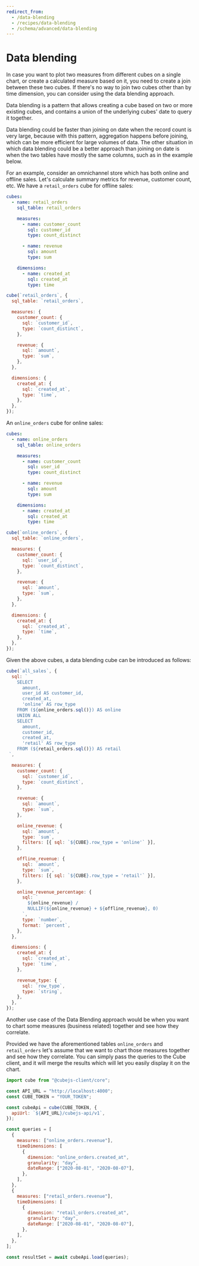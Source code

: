 ```yaml
---
redirect_from:
  - /data-blending
  - /recipes/data-blending
  - /schema/advanced/data-blending
---
```


# Data blending

In case you want to plot two measures from different cubes on a single chart, or
create a calculated measure based on it, you need to create a join between these
two cubes. If there's no way to join two cubes other than by time dimension, you
can consider using the data blending approach.

Data blending is a pattern that allows creating a cube based on two or more
existing cubes, and contains a union of the underlying cubes' date to query it
together.

Data blending could be faster than joining on date when the record count is very large, 
because with this pattern, aggregation happens before joining, which can be more 
efficient for large volumes of data.
The other situation in which data blending could be a better approach than joining 
on date is when the two tables have mostly the same columns, such as in the example below.

For an example, consider an omnichannel store which has both online and offline sales. Let's
calculate summary metrics for revenue, customer count, etc. We have a
`retail_orders` cube for offline sales:

<CodeTabs>

```yaml
cubes:
  - name: retail_orders
    sql_table: retail_orders

    measures:
      - name: customer_count
        sql: customer_id
        type: count_distinct

      - name: revenue
        sql: amount
        type: sum

    dimensions:
      - name: created_at
        sql: created_at
        type: time
```

```javascript
cube(`retail_orders`, {
  sql_table: `retail_orders`,

  measures: {
    customer_count: {
      sql: `customer_id`,
      type: `count_distinct`,
    },

    revenue: {
      sql: `amount`,
      type: `sum`,
    },
  },

  dimensions: {
    created_at: {
      sql: `created_at`,
      type: `time`,
    },
  },
});
```

</CodeTabs>

An `online_orders` cube for online sales:

<CodeTabs>

```yaml
cubes:
  - name: online_orders
    sql_table: online_orders

    measures:
      - name: customer_count
        sql: user_id
        type: count_distinct

      - name: revenue
        sql: amount
        type: sum

    dimensions:
      - name: created_at
        sql: created_at
        type: time
```

```javascript
cube(`online_orders`, {
  sql_table: `online_orders`,

  measures: {
    customer_count: {
      sql: `user_id`,
      type: `count_distinct`,
    },

    revenue: {
      sql: `amount`,
      type: `sum`,
    },
  },

  dimensions: {
    created_at: {
      sql: `created_at`,
      type: `time`,
    },
  },
});
```

</CodeTabs>

Given the above cubes, a data blending cube can be introduced as follows:

```javascript
cube(`all_sales`, {
  sql: `
    SELECT
      amount,
      user_id AS customer_id,
      created_at,
      'online' AS row_type
    FROM (${online_orders.sql()}) AS online
    UNION ALL
    SELECT
      amount,
      customer_id,
      created_at,
      'retail' AS row_type
    FROM (${retail_orders.sql()}) AS retail
 `,

  measures: {
    customer_count: {
      sql: `customer_id`,
      type: `count_distinct`,
    },

    revenue: {
      sql: `amount`,
      type: `sum`,
    },

    online_revenue: {
      sql: `amount`,
      type: `sum`,
      filters: [{ sql: `${CUBE}.row_type = 'online'` }],
    },

    offline_revenue: {
      sql: `amount`,
      type: `sum`,
      filters: [{ sql: `${CUBE}.row_type = 'retail'` }],
    },

    online_revenue_percentage: {
      sql: `
        ${online_revenue} /
        NULLIF(${online_revenue} + ${offline_revenue}, 0)
      `,
      type: `number`,
      format: `percent`,
    },
  },

  dimensions: {
    created_at: {
      sql: `created_at`,
      type: `time`,
    },

    revenue_type: {
      sql: `row_type`,
      type: `string`,
    },
  },
});
```

Another use case of the Data Blending approach would be when you want to chart
some measures (business related) together and see how they correlate.

Provided we have the aforementioned tables `online_orders` and `retail_orders`
let's assume that we want to chart those measures together and see how they
correlate. You can simply pass the queries to the Cube client, and it will merge
the results which will let you easily display it on the chart.

```javascript
import cube from "@cubejs-client/core";

const API_URL = "http://localhost:4000";
const CUBE_TOKEN = "YOUR_TOKEN";

const cubeApi = cube(CUBE_TOKEN, {
  apiUrl: `${API_URL}/cubejs-api/v1`,
});

const queries = [
  {
    measures: ["online_orders.revenue"],
    timeDimensions: [
      {
        dimension: "online_orders.created_at",
        granularity: "day",
        dateRange: ["2020-08-01", "2020-08-07"],
      },
    ],
  },
  {
    measures: ["retail_orders.revenue"],
    timeDimensions: [
      {
        dimension: "retail_orders.created_at",
        granularity: "day",
        dateRange: ["2020-08-01", "2020-08-07"],
      },
    ],
  },
];

const resultSet = await cubeApi.load(queries);
```
